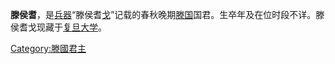 '''滕侯耆'''，是[[兵器|兵器]]“滕侯耆[[戈|戈]]”记载的春秋晚期[[滕国|滕国]]国君。生卒年及在位时段不详。滕侯耆戈现藏于[[复旦大学|复旦大学]]。

{{start box}}
{{s-before|不详}}
{{s-title|[[春秋|春秋]][[滕國|滕國]]君主|在位时间不详}}
{{s-after|不详}}
{{end box}}
{{滕國君主}}
[[Category:滕國君主|Category:滕國君主]]